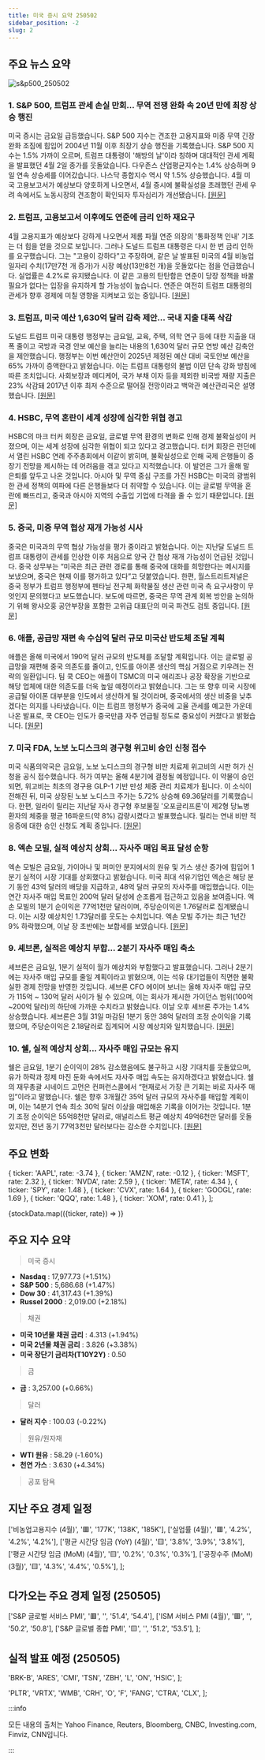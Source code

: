 ```yaml
---
title: 미국 증시 요약 250502
sidebar_position: -2
slug: 2
---
```


## 주요 뉴스 요약

![s&p500_250502](/map/250502.png)

### 1. **S&P 500, 트럼프 관세 손실 만회... 무역 전쟁 완화 속 20년 만에 최장 상승 행진**

미국 증시는 금요일 급등했습니다. S&P 500 지수는 견조한 고용지표와 미중 무역 긴장 완화 조짐에 힘입어 2004년 11월 이후 최장기 상승 행진을 기록했습니다. S&P 500 지수는 1.5% 가까이 오르며, 트럼프 대통령이 '해방의 날'이라 칭하며 대대적인 관세 계획을 발표했던 4월 2일 종가를 웃돌았습니다. 다우존스 산업평균지수는 1.4% 상승하며 9일 연속 상승세를 이어갔습니다. 나스닥 종합지수 역시 약 1.5% 상승했습니다. 4월 미국 고용보고서가 예상보다 양호하게 나오면서, 4월 증시에 불확실성을 초래했던 관세 우려 속에서도 노동시장의 견조함이 확인되자 투자심리가 개선됐습니다. [[원문]](https://finance.yahoo.com/news/live/stock-market-today-sp-500-wipes-out-trump-tariff-losses-marks-longest-winning-streak-in-20-years-as-trade-war-cools-200025773.html)

### 2. **트럼프, 고용보고서 이후에도 연준에 금리 인하 재요구**

4월 고용지표가 예상보다 강하게 나오면서 제롬 파월 연준 의장의 '통화정책 인내' 기조는 더 힘을 얻을 것으로 보입니다. 그러나 도널드 트럼프 대통령은 다시 한 번 금리 인하를 요구했습니다. 그는 "고용이 강하다"고 주장하며, 같은 날 발표된 미국의 4월 비농업 일자리 수치(17만7천 개 증가)가 시장 예상(13만8천 개)을 웃돌았다는 점을 언급했습니다. 실업률은 4.2%로 유지됐습니다. 이 같은 고용의 탄탄함은 연준이 당장 정책을 바꿀 필요가 없다는 입장을 유지하게 할 가능성이 높습니다. 연준은 여전히 트럼프 대통령의 관세가 향후 경제에 미칠 영향을 지켜보고 있는 중입니다. [[원문]](https://finance.yahoo.com/news/trump-again-calls-for-fed-to-lower-rates-after-jobs-report-backs-powells-patience-143125856.html)

### 3. **트럼프, 미국 예산 1,630억 달러 감축 제안... 국내 지출 대폭 삭감**

도널드 트럼프 미국 대통령 행정부는 금요일, 교육, 주택, 의학 연구 등에 대한 지출을 대폭 줄이고 국방과 국경 안보 예산을 늘리는 내용의 1,630억 달러 규모 연방 예산 감축안을 제안했습니다. 행정부는 이번 예산안이 2025년 제정된 예산 대비 국토안보 예산을 65% 가까이 증액한다고 밝혔습니다. 이는 트럼프 대통령의 불법 이민 단속 강화 방침에 따른 조치입니다. 사회보장과 메디케어, 국가 부채 이자 등을 제외한 비국방 재량 지출은 23% 삭감돼 2017년 이후 최저 수준으로 떨어질 전망이라고 백악관 예산관리국은 설명했습니다. [[원문]](https://www.reuters.com/world/us/trump-unveils-federal-budget-blueprint-2025-05-02/)

### 4. **HSBC, 무역 혼란이 세계 성장에 심각한 위협 경고**

HSBC의 마크 터커 회장은 금요일, 글로벌 무역 환경의 변화로 인해 경제 불확실성이 커졌으며, 이는 세계 성장에 심각한 위협이 되고 있다고 경고했습니다. 터커 회장은 런던에서 열린 HSBC 연례 주주총회에서 이같이 밝히며, 불확실성으로 인해 국제 은행들이 중장기 전망을 제시하는 데 어려움을 겪고 있다고 지적했습니다. 이 발언은 그가 올해 말 은퇴를 앞두고 나온 것입니다. 아시아 및 무역 중심 구조를 가진 HSBC는 미국의 광범위한 관세 정책의 여파에 다른 은행들보다 더 취약할 수 있습니다. 이는 글로벌 무역을 혼란에 빠뜨리고, 중국과 아시아 지역의 수출입 기업에 타격을 줄 수 있기 때문입니다. [[원문]](https://www.reuters.com/business/finance/hsbc-says-trade-turmoil-poses-serious-risks-global-growth-2025-05-02/)

### 5. **중국, 미중 무역 협상 재개 가능성 시사**

중국은 미국과의 무역 협상 가능성을 평가 중이라고 밝혔습니다. 이는 지난달 도널드 트럼프 대통령이 관세를 인상한 이후 처음으로 양국 간 협상 재개 가능성이 언급된 것입니다. 중국 상무부는 “미국은 최근 관련 경로를 통해 중국에 대화를 희망한다는 메시지를 보냈으며, 중국은 현재 이를 평가하고 있다”고 덧붙였습니다. 한편, 월스트리트저널은 중국 정부가 트럼프 행정부에 펜타닐 전구체 화학물질 생산 관련 미국 측 요구사항이 무엇인지 문의했다고 보도했습니다. 보도에 따르면, 중국은 무역 관계 회복 방안을 논의하기 위해 왕샤오훙 공안부장을 포함한 고위급 대표단의 미국 파견도 검토 중입니다. [[원문]](https://finance.yahoo.com/news/china-says-evaluating-us-talks-011542847.html)

### 6. **애플, 공급망 재편 속 수십억 달러 규모 미국산 반도체 조달 계획**

애플은 올해 미국에서 190억 달러 규모의 반도체를 조달할 계획입니다. 이는 글로벌 공급망을 재편해 중국 의존도를 줄이고, 인도를 아이폰 생산의 핵심 거점으로 키우려는 전략의 일환입니다. 팀 쿡 CEO는 애플이 TSMC의 미국 애리조나 공장 확장을 기반으로 해당 업체에 대한 의존도를 더욱 높일 예정이라고 밝혔습니다. 그는 또 향후 미국 시장에 공급될 아이폰 대부분을 인도에서 생산하게 될 것이라며, 중국에서의 생산 비중을 낮추겠다는 의지를 나타냈습니다. 이는 트럼프 행정부가 중국에 고율 관세를 예고한 가운데 나온 발표로, 쿡 CEO는 인도가 중국만큼 자주 언급될 정도로 중요성이 커졌다고 밝혔습니다. [[원문]](https://finance.yahoo.com/news/apple-source-billions-us-made-015600364.html)

### 7. **미국 FDA, 노보 노디스크의 경구형 위고비 승인 신청 접수**

미국 식품의약국은 금요일, 노보 노디스크의 경구형 비만 치료제 위고비의 시판 허가 신청을 공식 접수했습니다. 허가 여부는 올해 4분기에 결정될 예정입니다. 이 약물이 승인되면, 위고비는 최초의 경구용 GLP-1 기반 만성 체중 관리 치료제가 됩니다. 이 소식이 전해진 뒤, 미국 상장된 노보 노디스크 주가는 5.72% 상승해 69.36달러를 기록했습니다. 한편, 일라이 릴리는 지난달 자사 경구형 후보물질 '오포글리프론'이 제2형 당뇨병 환자의 체중을 평균 16파운드(약 8%) 감량시켰다고 발표했습니다. 릴리는 연내 비만 적응증에 대한 승인 신청도 계획 중입니다. [[원문]](https://www.reuters.com/sustainability/boards-policy-regulation/us-fda-accepts-novo-nordisks-application-oral-wegovy-2025-05-02/)

### 8. **엑손 모빌, 실적 예상치 상회... 자사주 매입 목표 달성 순항**

엑손 모빌은 금요일, 가이아나 및 퍼미안 분지에서의 원유 및 가스 생산 증가에 힘입어 1분기 실적이 시장 기대를 상회했다고 밝혔습니다. 미국 최대 석유기업인 엑손은 해당 분기 동안 43억 달러의 배당을 지급하고, 48억 달러 규모의 자사주를 매입했습니다. 이는 연간 자사주 매입 목표인 200억 달러 달성에 순조롭게 접근하고 있음을 보여줍니다. 엑손 모빌의 1분기 순이익은 77억1천만 달러이며, 주당순이익은 1.76달러로 집계됐습니다. 이는 시장 예상치인 1.73달러를 웃도는 수치입니다. 엑손 모빌 주가는 최근 1년간 9% 하락했으며, 이날 장 초반에는 보합세를 보였습니다. [[원문]](https://www.reuters.com/business/energy/exxon-beats-wall-street-profit-estimate-boosted-by-guyana-permian-production-2025-05-02/)

### 9. **셰브론, 실적은 예상치 부합... 2분기 자사주 매입 축소**

셰브론은 금요일, 1분기 실적이 월가 예상치와 부합했다고 발표했습니다. 그러나 2분기에는 자사주 매입 규모를 줄일 계획이라고 밝혔으며, 이는 석유 대기업들이 직면한 불확실한 경제 전망을 반영한 것입니다. 셰브론 CFO 에이머 보너는 올해 자사주 매입 규모가 115억 ~ 130억 달러 사이가 될 수 있으며, 이는 회사가 제시한 가이던스 범위(100억~200억 달러)의 하단에 가까운 수치라고 밝혔습니다. 이날 오후 셰브론 주가는 1.4% 상승했습니다. 셰브론은 3월 31일 마감된 1분기 동안 38억 달러의 조정 순이익을 기록했으며, 주당순이익은 2.18달러로 집계되어 시장 예상치와 일치했습니다. [[원문]](https://www.reuters.com/business/energy/chevron-meets-wall-street-profit-estimates-refining-recovers-previous-quarter-2025-05-02/)

### 10. **쉘, 실적 예상치 상회... 자사주 매입 규모는 유지**

쉘은 금요일, 1분기 순이익이 28% 감소했음에도 불구하고 시장 기대치를 웃돌았으며, 유가 하락과 정제 마진 둔화 속에서도 자사주 매입 속도는 유지하겠다고 밝혔습니다. 쉘의 재무총괄 시네이드 고먼은 컨퍼런스콜에서 “현재로서 가장 큰 기회는 바로 자사주 매입”이라고 말했습니다. 쉘은 향후 3개월간 35억 달러 규모의 자사주를 매입할 계획이며, 이는 14분기 연속 최소 30억 달러 이상을 매입해온 기록을 이어가는 것입니다. 1분기 조정 순이익은 55억8천만 달러로, 애널리스트 평균 예상치 49억6천만 달러를 웃돌았지만, 전년 동기 77억3천만 달러보다는 감소한 수치입니다. [[원문]](https://www.reuters.com/business/energy/shell-reports-q1-profit-558-billion-above-expectations-2025-05-02/)

## 주요 변화

  { ticker: 'AAPL', rate: -3.74 },
  { ticker: 'AMZN', rate: -0.12 },
  { ticker: 'MSFT', rate: 2.32 },
  { ticker: 'NVDA', rate: 2.59 },
  { ticker: 'META', rate: 4.34 },
  { ticker: 'SPY', rate: 1.48 },
  { ticker: 'CVX', rate: 1.64 },
  { ticker: 'GOOGL', rate: 1.69 },
  { ticker: 'QQQ', rate: 1.48 },
  { ticker: 'XOM', rate: 0.41 },
];

{stockData.map(({ticker, rate}) => <StockCardMini key={ticker} ticker={ticker} rate={rate}></StockCardMini>)}

## 주요 지수 요약

> 미국 증시

- **Nasdaq** : 17,977.73 (+1.51%)
- **S&P 500** : 5,686.68 (+1.47%)
- **Dow 30** : 41,317.43 (+1.39%)
- **Russel 2000** : 2,019.00 (+2.18%)

> 채권

- **미국 10년물 채권 금리** : 4.313 (+1.94%)
- **미국 2년물 채권 금리** : 3.826 (+3.38%)
- **미국 장단기 금리차(T10Y2Y)** : 0.50

> 금

- **금** : 3,257.00 (+0.66%)

> 달러

- **달러 지수** : 100.03 (-0.22%)

> 원유/원자재

- **WTI 원유** : 58.29 (-1.60%)
- **천연 가스** : 3.630 (+4.34%)

> 공포 탐욕

<FearAndGreed fearAndGreedIndex={43} vix={22.68} vixRate={-7.8} />

## 지난 주요 경제 일정

  ['비농업고용지수 (4월)', '🟥', '177K', '138K', '185K'],
  ['실업률 (4월)', '🟥', '4.2%', '4.2%', '4.2%'],
  ['평균 시간당 임금 (YoY) (4월)', '🟨', '3.8%', '3.9%', '3.8%'],
  ['평균 시간당 임금 (MoM) (4월)', '🟨', '0.2%', '0.3%', '0.3%'],
  ['공장수주 (MoM) (3월)', '🟨', '4.3%', '4.4%', '0.5%'],
];

<EconomicCalendar data={eventsData} />

## 다가오는 주요 경제 일정 (250505)

  ['S&P 글로벌 서비스 PMI', '🟥', '', '51.4', '54.4'],
  ['ISM 서비스 PMI (4월)', '🟥', '', '50.2', '50.8'],
  ['S&P 글로벌 종합 PMI', '🟨', '', '51.2', '53.5'],
];

<EconomicCalendar data={nextEventsData} />

## 실적 발표 예정 (250505)

  'BRK-B',
  'ARES',
  'CMI',
  'TSN',
  'ZBH',
  'L',
  'ON',
  'HSIC',
];

  'PLTR',
  'VRTX',
  'WMB',
  'CRH',
  'O',
  'F',
  'FANG',
  'CTRA',
  'CLX',
];

<EarningsBoard stocksBMO={stocksBMO} stocksAMC={stocksAMC} />

:::info

모든 내용의 출처는 Yahoo Finance, Reuters, Bloomberg, CNBC, Investing.com, Finviz, CNN입니다.

:::
